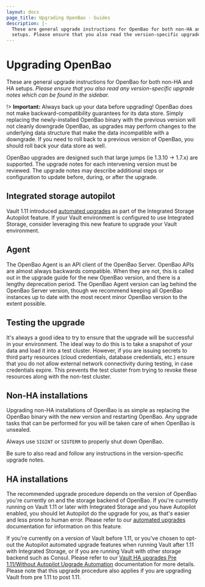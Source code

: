 ```yaml
---
layout: docs
page_title: Upgrading OpenBao - Guides
description: |-
  These are general upgrade instructions for OpenBao for both non-HA and HA
  setups. Please ensure that you also read the version-specific upgrade notes.
---
```


# Upgrading OpenBao

These are general upgrade instructions for OpenBao for both non-HA and HA setups.
_Please ensure that you also read any version-specific upgrade notes which can be
found in the sidebar._

!> **Important:** Always back up your data before upgrading! OpenBao does not
make backward-compatibility guarantees for its data store. Simply replacing the
newly-installed OpenBao binary with the previous version will not cleanly
downgrade OpenBao, as upgrades may perform changes to the underlying data
structure that make the data incompatible with a downgrade. If you need to roll
back to a previous version of OpenBao, you should roll back your data store as
well.

OpenBao upgrades are designed such that large jumps (ie 1.3.10 -> 1.7.x) are
supported. The upgrade notes for each intervening version must be reviewed. The
upgrade notes may describe additional steps or configuration to update before,
during, or after the upgrade.

## Integrated storage autopilot

Vault 1.11 introduced [automated
upgrades](/vault/docs/concepts/integrated-storage/autopilot#automated-upgrades) as
part of the Integrated Storage Autopilot feature. If your Vault environment is
configured to use Integrated Storage, consider leveraging this new feature to
upgrade your Vault environment.

## Agent

The OpenBao Agent is an API client of the OpenBao Server. OpenBao APIs are almost
always backwards compatible. When they are not, this is called out in the
upgrade guide for the new OpenBao version, and there is a lengthy deprecation
period. The OpenBao Agent version can lag behind the OpenBao Server version, though
we recommend keeping all OpenBao instances up to date with the most recent minor OpenBao version
to the extent possible.

## Testing the upgrade

It's always a good idea to try to ensure that the upgrade will be successful in
your environment. The ideal way to do this is to take a snapshot of your data
and load it into a test cluster. However, if you are issuing secrets to third
party resources (cloud credentials, database credentials, etc.) ensure that you
do not allow external network connectivity during testing, in case credentials
expire. This prevents the test cluster from trying to revoke these resources
along with the non-test cluster.

## Non-HA installations

Upgrading non-HA installations of OpenBao is as simple as replacing the OpenBao
binary with the new version and restarting OpenBao. Any upgrade tasks that can be
performed for you will be taken care of when OpenBao is unsealed.

Always use `SIGINT` or `SIGTERM` to properly shut down OpenBao.

Be sure to also read and follow any instructions in the version-specific
upgrade notes.

## HA installations

The recommended upgrade procedure depends on the version of OpenBao you're currently on and the storage backend of OpenBao. If you're currently running on Vault 1.11 or later with Integrated Storage and you have Autopilot enabled, you should let Autopilot do the upgrade for you, as that's easier and
less prone to human error. Please refer to our [automated
upgrades](/vault/docs/concepts/integrated-storage/autopilot#automated-upgrades) documentation for information on this feature.

If you're currently on a version of Vault before 1.11, or you've chosen to opt-out the Autopilot automated upgrade features when running Vault after 1.11 with Integrated Storage, or if you are running Vault with other storage backend such as Consul. Please refer to our [Vault HA upgrades Pre 1.11/Without Autopilot Upgrade Automation](/vault/docs/upgrading/vault-ha-upgrade) documentation for more details. Please note that this upgrade procedure also applies if you are upgrading Vault from pre 1.11 to post 1.11.
